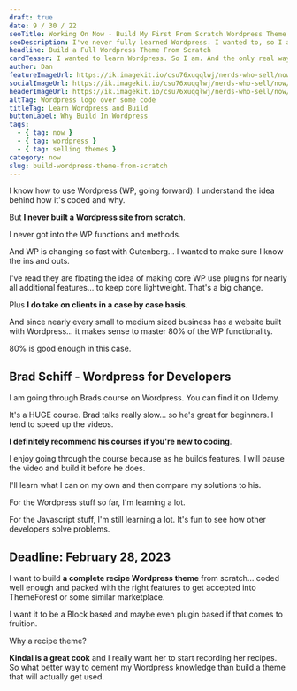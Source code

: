 ```yaml
---
draft: true
date: 9 / 30 / 22
seoTitle: Working On Now - Build My First From Scratch Wordpress Theme
seoDescription: I've never fully learned Wordpress. I wanted to, so I am. And the only way to really learn is to build. So I'm building a theme from scratch.
headline: Build a Full Wordpress Theme From Scratch
cardTeaser: I wanted to learn Wordpress. So I am. And the only real way to learn is to build. So I'm going to build a recipe theme from scratch. Here's why...
author: Dan
featureImageUrl: https://ik.imagekit.io/csu76xuqqlwj/nerds-who-sell/now/wp-full-theme-feature_Z-48ONHXu.jpg?ik-sdk-version=javascript-1.4.3
socialImageUrl: https://ik.imagekit.io/csu76xuqqlwj/nerds-who-sell/now/wp-full-theme-social_zydbWked8.jpg?ik-sdk-version=javascript-1.4.3
headerImageUrl: https://ik.imagekit.io/csu76xuqqlwj/nerds-who-sell/now/wp-full-theme-post-header_SNtAVMloZ.png?ik-sdk-version=javascript-1.4.3
altTag: Wordpress logo over some code
titleTag: Learn Wordpress and Build
buttonLabel: Why Build In Wordpress
tags:
  - { tag: now }
  - { tag: wordpress }
  - { tag: selling themes }
category: now
slug: build-wordpress-theme-from-scratch
---
```


I know how to use Wordpress (WP, going forward). I understand the idea behind how it's coded and why.

But **I never built a Wordpress site from scratch**.

I never got into the WP functions and methods.

And WP is changing so fast with Gutenberg... I wanted to make sure I know the ins and outs.

I've read they are floating the idea of making core WP use plugins for nearly all additional features... to keep core lightweight. That's a big change.

Plus **I do take on clients in a case by case basis**.

And since nearly every small to medium sized business has a website built with Wordpress... it makes sense to master 80% of the WP functionality.

80% is good enough in this case.

## Brad Schiff - Wordpress for Developers

I am going through Brads course on Wordpress. You can find it on Udemy.

It's a HUGE course. Brad talks really slow... so he's great for beginners. I tend to speed up the videos.

**I definitely recommend his courses if you're new to coding**.

I enjoy going through the course because as he builds features, I will pause the video and build it before he does.

I'll learn what I can on my own and then compare my solutions to his.

For the Wordpress stuff so far, I'm learning a lot.

For the Javascript stuff, I'm still learning a lot. It's fun to see how other developers solve problems.

## Deadline: February 28, 2023

I want to build **a complete recipe Wordpress theme** from scratch... coded well enough and packed with the right features to get accepted into ThemeForest or some similar marketplace.

I want it to be a Block based and maybe even plugin based if that comes to fruition.

Why a recipe theme?

**Kindal is a great cook** and I really want her to start recording her recipes. So what better way to cement my Wordpress knowledge than build a theme that will actually get used.
